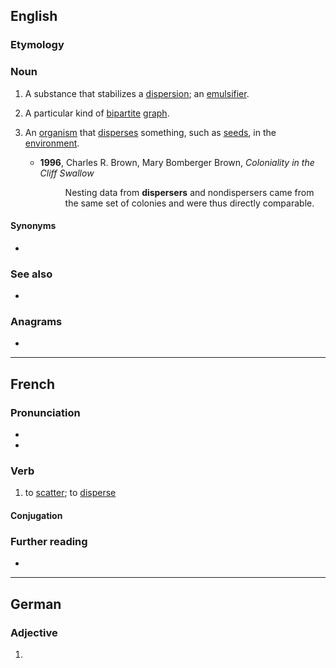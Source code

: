==English==

===Etymology===
{{suffix|en|disperse|er}}

===Noun===
{{en-noun}}

# {{lb|en|chemistry}} A substance that stabilizes a [[dispersion]]; an [[emulsifier]].
# {{lb|en|graph theory}} A particular kind of [[bipartite]] [[graph]].
# {{lb|en|ecology}} An [[organism]] that [[disperse]]s something, such as [[seed]]s, in the [[environment]].
#* '''1996''', Charles R. Brown, ‎Mary Bomberger Brown, ''Coloniality in the Cliff Swallow''
#*: Nesting data from '''dispersers''' and nondispersers came from the same set of colonies and were thus directly comparable.

====Synonyms====
* {{sense|chemistry}} {{l|en|dispersant}}

===See also===
* {{pedia}}

===Anagrams===
* {{anagrams|en|a=deeiprrss|presiders|respiders}}

----

==French==

===Pronunciation===
* {{fr-IPA}}
* {{audio|fr|Fr-disperser.ogg|Audio}}

===Verb===
{{fr-verb}}

# to [[scatter]]; to [[disperse]]

====Conjugation====
{{fr-conj-auto}}

===Further reading===
* {{R:TLFi}}

----

==German==

===Adjective===
{{head|de|adjective form}}

# {{comparative of|de|dispers}}